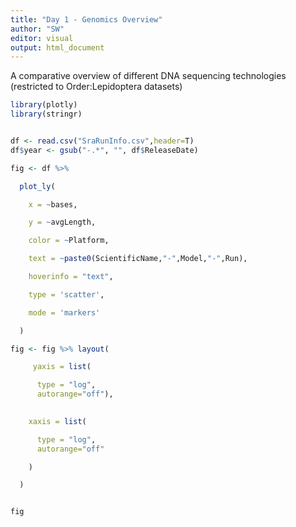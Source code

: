 ```yaml
---
title: "Day 1 - Genomics Overview"
author: "SW"
editor: visual
output: html_document 
---
```


A comparative overview of different DNA sequencing technologies (restricted to Order:Lepidoptera datasets)

```r

library(plotly)
library(stringr)


df <- read.csv("SraRunInfo.csv",header=T)
df$year <- gsub("-.*", "", df$ReleaseDate) 

fig <- df %>%

  plot_ly(

    x = ~bases, 

    y = ~avgLength, 

    color = ~Platform, 

    text = ~paste0(ScientificName,"-",Model,"-",Run), 

    hoverinfo = "text",

    type = 'scatter',

    mode = 'markers'

  )

fig <- fig %>% layout(

     yaxis = list(

      type = "log",
      autorange="off"),

  
    xaxis = list(

      type = "log",
      autorange="off"

    )

  )


fig


```